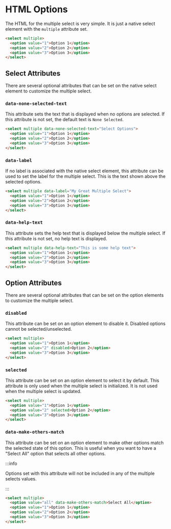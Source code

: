 # HTML Options

The HTML for the multiple select is very simple. It is just a native select element with the `multiple` attribute set.

```html
<select multiple>
  <option value="1">Option 1</option>
  <option value="2">Option 2</option>
  <option value="3">Option 3</option>
</select>
```

## Select Attributes

There are several optional attributes that can be set on the native select element to customize the multiple select.

### `data-none-selected-text`

This attribute sets the text that is displayed when no options are selected. If this attribute is not set, the default text is `None Selected`.

```html
<select multiple data-none-selected-text="Select Options">
  <option value="1">Option 1</option>
  <option value="2">Option 2</option>
  <option value="3">Option 3</option>
</select>
```

### `data-label`

If no label is associated with the native select element, this attribute can be used to set the label for the multiple select. This is the text shown above the selected options.

```html
<select multiple data-label="My Great Multiple Select">
  <option value="1">Option 1</option>
  <option value="2">Option 2</option>
  <option value="3">Option 3</option>
</select>
```

### `data-help-text`

This attribute sets the help text that is displayed below the multiple select. If this attribute is not set, no help text is displayed.

```html
<select multiple data-help-text="This is some help text">
  <option value="1">Option 1</option>
  <option value="2">Option 2</option>
  <option value="3">Option 3</option>
</select>
```

## Option Attributes

There are several optional attributes that can be set on the option elements to customize the multiple select.

### `disabled`

This attribute can be set on an option element to disable it. Disabled options cannot be selected/unselected.

```html
<select multiple>
  <option value="1">Option 1</option>
  <option value="2" disabled>Option 2</option>
  <option value="3">Option 3</option>
</select>
```

### `selected`

This attribute can be set on an option element to select it by default. This attribute is only used when the multiple select is initialized. It is not used when the multiple select is updated.

```html
<select multiple>
  <option value="1">Option 1</option>
  <option value="2" selected>Option 2</option>
  <option value="3">Option 3</option>
</select>
```

### `data-make-others-match`

This attribute can be set on an option element to make other options match the selected state of this option. This is useful when you want to have a "Select All" option that selects all other options.

:::info

Options set with this attribute will not be included in any of the multiple selects values.

:::

```html
<select multiple>
  <option value="all" data-make-others-match>Select All</option>
  <option value="1">Option 1</option>
  <option value="2">Option 2</option>
  <option value="3">Option 3</option>
</select>
```
